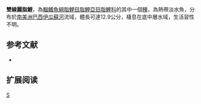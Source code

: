 {{Speciesbox 
| taxon = Astyanax bifasciatus
| status = NE
| status_system = IUCN3.1
| authority =  [[Garavello|Garavello]] & [[Sampaio|Sampaio]], 2010
| synonyms = 
}}
'''雙線麗脂鯉'''，為[[輻鰭魚綱|輻鰭魚綱]][[脂鯉目|脂鯉目]][[脂鯉亞目|脂鯉亞目]][[脂鯉科|脂鯉科]]的其中一個[[種|種]]，為熱帶淡水魚，分布於[[南美洲|南美洲]][[巴西|巴西]][[伊瓜蘇河|伊瓜蘇河]]流域，體長可達12.9公分，棲息在底中層水域，生活習性不明。

==参考文献==
{{refbegin}}
*{{FishBase_species|genus=Astyanax|species=bifasciatus|year=2013|month=11}}
{{refend}}

== 扩展阅读 ==
{{refbegin}}
{{wikispecies-inline|Astyanax bifasciatus|雙線麗脂鯉}}
{{refend}}
{{Taxonbar|from=Q6398483}}

[[Category:麗脂鯉屬|S]]


{{魚類小作品}}